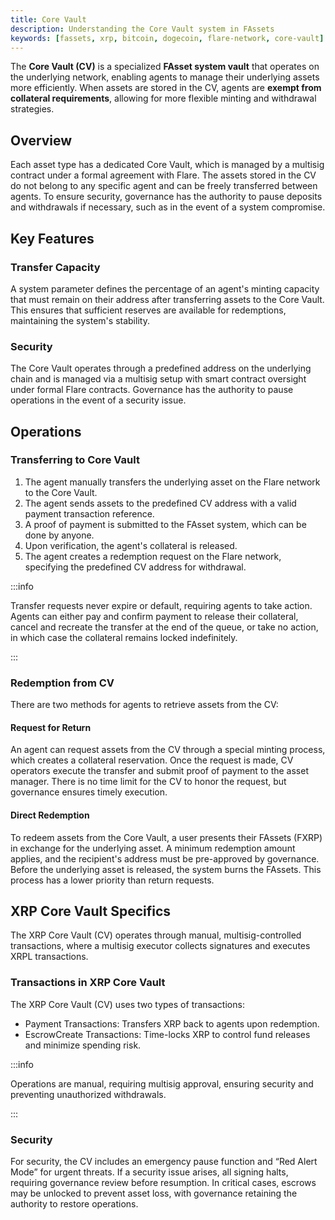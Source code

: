 ```yaml
---
title: Core Vault
description: Understanding the Core Vault system in FAssets
keywords: [fassets, xrp, bitcoin, dogecoin, flare-network, core-vault]
---
```


The **Core Vault (CV)** is a specialized **FAsset system vault** that operates on the underlying network, enabling agents to manage their underlying assets more efficiently.
When assets are stored in the CV, agents are **exempt from collateral requirements**, allowing for more flexible minting and withdrawal strategies.

## Overview

Each asset type has a dedicated Core Vault, which is managed by a multisig contract under a formal agreement with Flare.
The assets stored in the CV do not belong to any specific agent and can be freely transferred between agents.
To ensure security, governance has the authority to pause deposits and withdrawals if necessary, such as in the event of a system compromise.

## Key Features

### Transfer Capacity

A system parameter defines the percentage of an agent's minting capacity that must remain on their address after transferring assets to the Core Vault.
This ensures that sufficient reserves are available for redemptions, maintaining the system's stability.

### Security

The Core Vault operates through a predefined address on the underlying chain and is managed via a multisig setup with smart contract oversight under formal Flare contracts.
Governance has the authority to pause operations in the event of a security issue.

## Operations

### Transferring to Core Vault

1.	The agent manually transfers the underlying asset on the Flare network to the Core Vault.
2.	The agent sends assets to the predefined CV address with a valid payment transaction reference.
3.	A proof of payment is submitted to the FAsset system, which can be done by anyone.
4.	Upon verification, the agent's collateral is released.
5.	The agent creates a redemption request on the Flare network, specifying the predefined CV address for withdrawal.

:::info

   Transfer requests never expire or default, requiring agents to take action.
   Agents can either pay and confirm payment to release their collateral, cancel and recreate the transfer at the end of the queue, or take no action, in which case the collateral remains locked indefinitely.

:::

### Redemption from CV

There are two methods for agents to retrieve assets from the CV:

#### Request for Return

An agent can request assets from the CV through a special minting process, which creates a collateral reservation. 
Once the request is made, CV operators execute the transfer and submit proof of payment to the asset manager.
There is no time limit for the CV to honor the request, but governance ensures timely execution.

#### Direct Redemption

To redeem assets from the Core Vault, a user presents their FAssets (FXRP) in exchange for the underlying asset.
A minimum redemption amount applies, and the recipient's address must be pre-approved by governance.
Before the underlying asset is released, the system burns the FAssets.
This process has a lower priority than return requests.

## XRP Core Vault Specifics

The XRP Core Vault (CV) operates through manual, multisig-controlled transactions, where a multisig executor collects signatures and executes XRPL transactions.

### Transactions in XRP Core Vault

The XRP Core Vault (CV) uses two types of transactions:
- Payment Transactions: Transfers XRP back to agents upon redemption.
- EscrowCreate Transactions: Time-locks XRP to control fund releases and minimize spending risk.

:::info

   Operations are manual, requiring multisig approval, ensuring security and preventing unauthorized withdrawals.

:::

### Security

For security, the CV includes an emergency pause function and “Red Alert Mode” for urgent threats.
If a security issue arises, all signing halts, requiring governance review before resumption.
In critical cases, escrows may be unlocked to prevent asset loss, with governance retaining the authority to restore operations.
